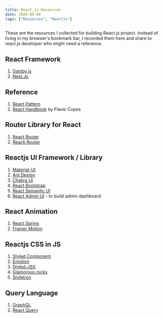 ```yaml
---
title: React.js Resources
date: 2020-05-08
tags: ["Resources", "Reactjs"]
---
```


These are the resources I collected for building React.js project. Instead of living in my browser's bookmark bar, I recorded them here and share to react.js developer who might need a reference.

## React Framework

1. [Gatsby.js](https://www.gatsbyjs.org/)
1. [Next.Js](https://nextjs.org/)

## Reference

1. [React Pattern](https://reactpatterns.com/)
1. [React Handbook](https://www.freecodecamp.org/news/the-react-handbook-b71c27b0a795/) by Flavio Copes

## Router Library for React

1. [React Router](https://reacttraining.com/react-router/web/guides/quick-start)
1. [Reach Router](https://reach.tech/router)

## Reactjs UI Framework / Library

1. [Material-UI](https://material-ui.com/)
1. [Ant Design](https://ant.design/)
1. [Chakra UI](https://chakra-ui.com/)
1. [React Bootstrap](https://react-bootstrap.github.io/)
1. [React Semantic UI](https://react.semantic-ui.com/)
1. [React Admin UI](https://marmelab.com/react-admin/) - to build admin dashboard

## React Animation

1. [React Spring](https://www.react-spring.io/)
1. [Framer Motion](https://www.framer.com/motion/)

## Reactjs CSS in JS

1. [Styled Component](https://styled-components.com/)
1. [Emotion](https://emotion.sh/docs/styled)
1. [Styled-JSX](https://github.com/zeit/styled-jsx)
1. [Glamorous.rocks](https://glamorous.rocks/)
1. [Styletron](https://www.styletron.org/)

## Query Language

1. [GraphQL](https://graphql.org/)
1. [React Query](https://github.com/tannerlinsley/react-query)

